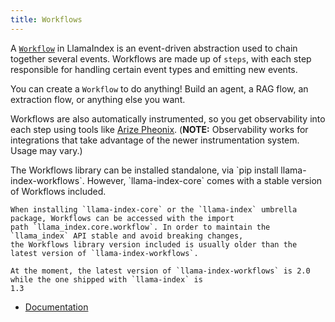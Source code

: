 ```yaml
---
title: Workflows
---
```


A [`Workflow`](/python/workflows/) in LlamaIndex is an event-driven abstraction used to chain together several events. Workflows are made up
of `steps`, with each step responsible for handling certain event types and emitting new events.

You can create a `Workflow` to do anything! Build an agent, a RAG flow, an extraction flow, or anything else you want.

Workflows are also automatically instrumented, so you get observability into each step using tools like [Arize Pheonix](/python/framework/module_guides/observability#arize-phoenix-local). (**NOTE:** Observability works for integrations that take advantage of the newer instrumentation system. Usage may vary.)

<Aside>
  The Workflows library can be installed standalone, via `pip install
  llama-index-workflows`. However, `llama-index-core` comes with a stable
  version of Workflows included.
</Aside>

    When installing `llama-index-core` or the `llama-index` umbrella package, Workflows can be accessed with the import
    path `llama_index.core.workflow`. In order to maintain the `llama_index` API stable and avoid breaking changes,
    the Workflows library version included is usually older than the latest version of `llama-index-workflows`.

    At the moment, the latest version of `llama-index-workflows` is 2.0 while the one shipped with `llama-index` is
    1.3

- [Documentation](/python/workflows/)
